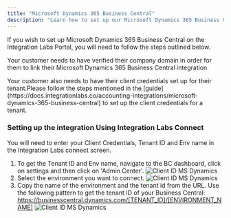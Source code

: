 ```yaml
---
title: "Microsoft Dynamics 365 Business Central"
description: "Learn how to set up our Microsoft Dynamics 365 Business Central integration - Customer Flow"
---
```


If you wish to set up Microsoft Dynamics 365 Business Central on the Integration Labs Portal, you will need to follow the steps outlined below.

<Note>Your customer needs to have verified their company domain in order for them to link their Microsoft Dynamics 365 Business Central integration</Note>

<Note>
  Your customer also needs to have their client credentials set up for their tenant.Please follow the steps mentioned in the
  [guide](https://docs.integrationlabs.co/accounting-integrations/microsoft-dynamics-365-business-central) to set up the client credentials for a tenant.
</Note>

### Setting up the integration Using Integration Labs Connect

You will need to enter your Client Credentials, Tenant ID and Env name in the Integration Labs connect screen.

1. To get the Tenant ID and Env name, navigate to the BC dashboard, click on settings and then click on 'Admin Center'.
   ![Client ID MS Dynamics](/images/msdBc/admin_center.png)
2. Select the environment you want to connect.
   ![Client ID MS Dynamics](/images/msdBc/envs.png)
3. Copy the name of the environment and the tenant id from the URL. Use the following pattern to get the tenant ID of your Business Central: https://businesscentral.dynamics.com/[TENANT_ID]/[ENVIRONMENT_NAME]
   ![Client ID MS Dynamics](/images/msdBc/env_name_tenant.png)
